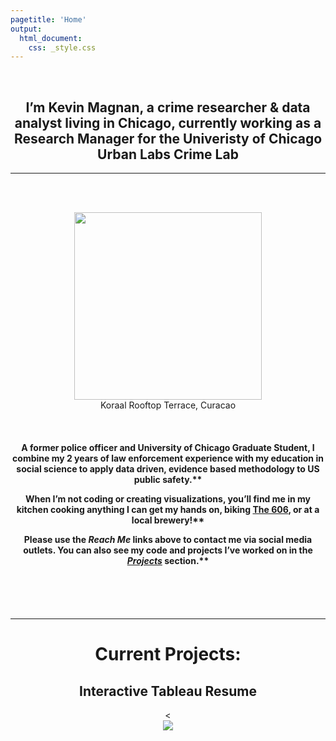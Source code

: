 ```yaml
---
pagetitle: 'Home'
output:
  html_document:
    css: _style.css
---
```


<script>
  (function(i,s,o,g,r,a,m){i['GoogleAnalyticsObject']=r;i[r]=i[r]||function(){
  (i[r].q=i[r].q||[]).push(arguments)},i[r].l=1*new Date();a=s.createElement(o),
  m=s.getElementsByTagName(o)[0];a.async=1;a.src=g;m.parentNode.insertBefore(a,m)
  })(window,document,'script','https://www.google-analytics.com/analytics.js','ga');

  ga('create', 'UA-97380674-1', 'auto');
  ga('send', 'pageview');

</script>

<br>

<center>
<h2> I'm Kevin Magnan, a crime researcher & data analyst living in Chicago, 
currently working as a Research Manager for the Univeristy of Chicago Urban Labs Crime Lab </h2>
<center/>

<hr>

<br/>

<div class="row">
<div class="col-xs-12 col-sm-5 text-left">
<br/>
<img src="https://raw.githubusercontent.com/kjmagnan1s/kjmagnan1s.github.io/master/images/curacao.jpg" 
  width="300px" height="300px"/><figcaption>Koraal Rooftop Terrace, Curacao</figcaption>
</div>
<div class="col-xs-12 col-sm-5 text-left">

<br>


<h4> 
A former police officer and University of Chicago Graduate Student, I combine my 2 years of law enforcement experience with my education in social science to apply data driven, evidence based methodology to US public safety.**

When I'm not coding or creating visualizations, you'll find me in my kitchen cooking anything I can get my hands on, biking [The 606](https://www.the606.org/visit/maps/map/), or at a local brewery!**

Please use the *Reach Me* links above to contact me via social media outlets. You can also see my code and projects I've worked on in the [*Projects*](projects.html) section.**

<h4/>

</div>
</div>

<br/><br/><br/>

***


<left>
<h1> **Current Projects:** </h1>
</left> 

<h2> Interactive Tableau Resume </h2>
<<br>
<div class='tableauPlaceholder' id='viz1560221265980' style='position: relative'><noscript><a href='#'><img alt=' ' src='https:&#47;&#47;public.tableau.com&#47;static&#47;images&#47;Ke&#47;KevinMagnanInteractiveResume&#47;Dashboard1&#47;1_rss.png' style='border: none' /></a></noscript><object class='tableauViz'  style='display:none;'><param name='host_url' value='https%3A%2F%2Fpublic.tableau.com%2F' /> <param name='embed_code_version' value='3' /> <param name='site_root' value='' /><param name='name' value='KevinMagnanInteractiveResume&#47;Dashboard1' /><param name='tabs' value='no' /><param name='toolbar' value='yes' /><param name='static_image' value='https:&#47;&#47;public.tableau.com&#47;static&#47;images&#47;Ke&#47;KevinMagnanInteractiveResume&#47;Dashboard1&#47;1.png' /> <param name='animate_transition' value='yes' /><param name='display_static_image' value='yes' /><param name='display_spinner' value='yes' /><param name='display_overlay' value='yes' /><param name='display_count' value='yes' /></object></div>
<script type='text/javascript'>
var divElement = document.getElementById('viz1560221265980');
var vizElement = divElement.getElementsByTagName('object')[0];                    
if ( divElement.offsetWidth > 800 ) { vizElement.style.width='1200px';vizElement.style.height='529px';} else if ( divElement.offsetWidth > 500 ) { vizElement.style.width='1200px';vizElement.style.height='529px';} else { vizElement.style.width='100%';vizElement.style.height='1033px';}                     
var scriptElement = document.createElement('script');                    
scriptElement.src = 'https://public.tableau.com/javascripts/api/viz_v1.js';                    vizElement.parentNode.insertBefore(scriptElement, vizElement);                
</script>

<br/>